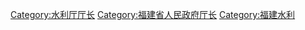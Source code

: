 [[Category:水利厅厅长|Category:水利厅厅长]]
[[Category:福建省人民政府厅长|Category:福建省人民政府厅长]]
[[Category:福建水利|Category:福建水利]]